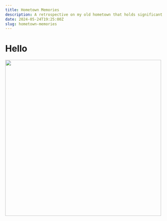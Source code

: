 ```yaml
---
title: Hometown Memories
description: A retrospective on my old hometown that holds significant memories and nostalgic value.
date: 2024-05-24T19:25:00Z
slug: hometown-memories
---
```


# Hello

<image-carousel>
  <img
    loading="lazy"
    src="https://placecats.com/497/497"
    width="497"
    height="497"
    alt=""
  />
  <img
    style="display:none"
    loading="lazy"
    src="https://placecats.com/497/498"
    width="497"
    height="497"
    alt=""
  />
</image-carousel>
